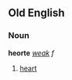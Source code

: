 ==Old English==
===Noun===
'''heorte''' ''[[Wiktionary Appendix:Old English weak declension|weak]] f''

#[[heart]]